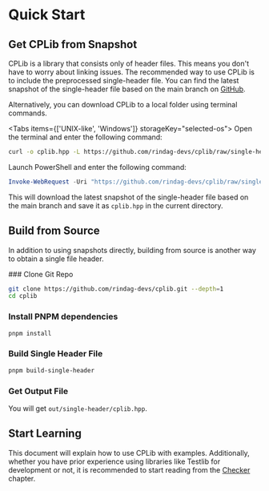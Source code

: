 
# Quick Start

## Get CPLib from Snapshot

CPLib is a library that consists only of header files. This means you don't have to worry about linking issues. The recommended way to use CPLib is to include the preprocessed single-header file. You can find the latest snapshot of the single-header file based on the main branch on [GitHub](https://github.com/rindag-devs/cplib/blob/single-header-snapshot/cplib.hpp).

Alternatively, you can download CPLib to a local folder using terminal commands.

<Tabs items={['UNIX-like', 'Windows']} storageKey="selected-os">
<Tab>
Open the terminal and enter the following command:

```bash
curl -o cplib.hpp -L https://github.com/rindag-devs/cplib/raw/single-header-snapshot/cplib.hpp
```
</Tab>
<Tab>
Launch PowerShell and enter the following command:

```powershell
Invoke-WebRequest -Uri "https://github.com/rindag-devs/cplib/raw/single-header-snapshot/cplib.hpp" -OutFile "cplib.hpp"
```
</Tab>
</Tabs>

This will download the latest snapshot of the single-header file based on the main branch and save it as `cplib.hpp` in the current directory.

## Build from Source

In addition to using snapshots directly, building from source is another way to obtain a single file header.

<Steps>
### Clone Git Repo

```bash
git clone https://github.com/rindag-devs/cplib.git --depth=1
cd cplib
```

### Install PNPM dependencies

```bash
pnpm install
```

### Build Single Header File

```bash
pnpm build-single-header
```

### Get Output File

You will get `out/single-header/cplib.hpp`.
</Steps>

## Start Learning

This document will explain how to use CPLib with examples. Additionally, whether you have prior experience using libraries like Testlib for development or not, it is recommended to start reading from the [Checker](/user-guide/checker) chapter.
